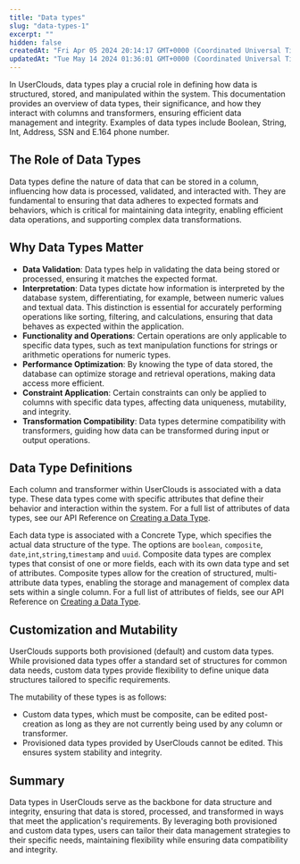 ```yaml
---
title: "Data types"
slug: "data-types-1"
excerpt: ""
hidden: false
createdAt: "Fri Apr 05 2024 20:14:17 GMT+0000 (Coordinated Universal Time)"
updatedAt: "Tue May 14 2024 01:36:01 GMT+0000 (Coordinated Universal Time)"
---
```

In UserClouds, data types play a crucial role in defining how data is structured, stored, and manipulated within the system. This documentation provides an overview of data types, their significance, and how they interact with columns and transformers, ensuring efficient data management and integrity. Examples of data types include Boolean, String, Int, Address, SSN and E.164 phone number.

## The Role of Data Types

Data types define the nature of data that can be stored in a column, influencing how data is processed, validated, and interacted with. They are fundamental to ensuring that data adheres to expected formats and behaviors, which is critical for maintaining data integrity, enabling efficient data operations, and supporting complex data transformations.

## Why Data Types Matter

- **Data Validation**: Data types help in validating the data being stored or processed, ensuring it matches the expected format.
- **Interpretation**: Data types dictate how information is interpreted by the database system, differentiating, for example, between numeric values and textual data. This distinction is essential for accurately performing operations like sorting, filtering, and calculations, ensuring that data behaves as expected within the application.
- **Functionality and Operations**: Certain operations are only applicable to specific data types, such as text manipulation functions for strings or arithmetic operations for numeric types.
- **Performance Optimization**: By knowing the type of data stored, the database can optimize storage and retrieval operations, making data access more efficient.
- **Constraint Application**: Certain constraints can only be applied to columns with specific data types, affecting data uniqueness, mutability, and integrity.
- **Transformation Compatibility**: Data types determine compatibility with transformers, guiding how data can be transformed during input or output operations.

## Data Type Definitions

Each column and transformer within UserClouds is associated with a data type. These data types come with specific attributes that define their behavior and interaction within the system. For a full list of attributes of data types, see our API Reference on [Creating a Data Type](https://docs.userclouds.com/reference/post_userstore-config-datatypes). 

Each data type is associated with a Concrete Type, which specifies the actual data structure of the type. The options are `boolean`, `composite`, `date`,`int`,`string`,`timestamp` and `uuid`. Composite data types are complex types that consist of one or more fields, each with its own data type and set of attributes. Composite types allow for the creation of structured, multi-attribute data types, enabling the storage and management of complex data sets within a single column. For a full list of attributes of fields, see our API Reference on [Creating a Data Type](https://docs.userclouds.com/reference/post_userstore-config-datatypes).

## Customization and Mutability

UserClouds supports both provisioned (default) and custom data types. While provisioned data types offer a standard set of structures for common data needs, custom data types provide flexibility to define unique data structures tailored to specific requirements. 

The mutability of these types is as follows:

- Custom data types, which must be composite, can be edited post-creation as long as they are not currently being used by any column or transformer.
- Provisioned data types provided by UserClouds cannot be edited. This ensures system stability and integrity.

## Summary

Data types in UserClouds serve as the backbone for data structure and integrity, ensuring that data is stored, processed, and transformed in ways that meet the application's requirements. By leveraging both provisioned and custom data types, users can tailor their data management strategies to their specific needs, maintaining flexibility while ensuring data compatibility and integrity.
